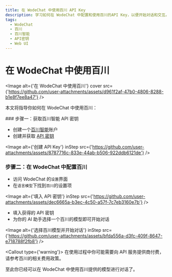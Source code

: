 ```yaml
---
title: 在 WodeChat 中使用百川 API Key
description: 学习如何在 WodeChat 中配置和使用百川的API Key，以便开始对话和交互。
tags:
  - WodeChat
  - 百川
  - 百川智能
  - API密钥
  - Web UI
---
```


# 在 WodeChat 中使用百川

<Image alt={'在 WodeChat 中使用百川'} cover src={'https://github.com/user-attachments/assets/d961f2af-47b0-4806-8288-b1e8f7ee8a47'} />

本文将指导你如何在 WodeChat 中使用百川：

<Steps>
  ### 步骤一：获取百川智能 API 密钥

  - 创建一个[百川智能](https://platform.baichuan-ai.com/homePage)账户
  - 创建并获取 [API 密钥](https://platform.baichuan-ai.com/console/apikey)

  <Image alt={'创建 API Key'} inStep src={'https://github.com/user-attachments/assets/8787716c-833e-44ab-b506-922ddb6121de'} />

  ### 步骤二：在 WodeChat 中配置百川

  - 访问 WodeChat 的`设置`界面
  - 在`语言模型`下找到`百川`的设置项

  <Image alt={'填入 API 密钥'} inStep src={'https://github.com/user-attachments/assets/dec6665a-b3ec-4c50-a57f-7c7eb3160e7b'} />

  - 填入获得的 API 密钥
  - 为你的 AI 助手选择一个百川的模型即可开始对话

  <Image alt={'选择百川模型并开始对话'} inStep src={'https://github.com/user-attachments/assets/bfda556a-d3fc-409f-8647-e718788f2fb8'} />

  <Callout type={'warning'}>
    在使用过程中你可能需要向 API 服务提供商付费，请参考百川的相关费用政策。
  </Callout>
</Steps>

至此你已经可以在 WodeChat 中使用百川提供的模型进行对话了。
